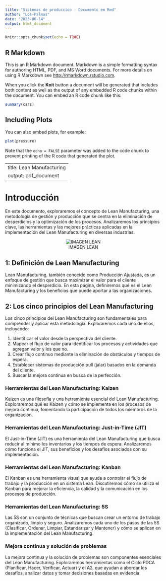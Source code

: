 ---
title: "Sistemas de produccion - Documento en Rmd"
author: "Los-Palmas"
date: "2023-06-14"
output: html_document
---

```{r setup, include=FALSE}
knitr::opts_chunk$set(echo = TRUE)
```

## R Markdown

This is an R Markdown document. Markdown is a simple formatting syntax for authoring HTML, PDF, and MS Word documents. For more details on using R Markdown see <http://rmarkdown.rstudio.com>.

When you click the **Knit** button a document will be generated that includes both content as well as the output of any embedded R code chunks within the document. You can embed an R code chunk like this:

```{r cars}
summary(cars)
```

## Including Plots

You can also embed plots, for example:

```{r pressure, echo=FALSE}
plot(pressure)
```

Note that the `echo = FALSE` parameter was added to the code chunk to prevent printing of the R code that generated the plot.




---
title: Lean Manufacturing
output: pdf_document
---

# Introducción

En este documento, exploraremos el concepto de Lean Manufacturing, una metodología de gestión y producción que se centra en la eliminación de desperdicios y la optimización de los procesos. Analizaremos los principios clave, las herramientas y las mejores prácticas aplicadas en la implementación del Lean Manufacturing en diversas industrias.

<center>![IMAGEN LEAN](C:\FACULTAD\TyHM I y II\TyHM I\MODULO 1 - Producción de textos e hipertextos, CV\M1 20230614\Sistemas de producción - Documento en Rmd\LEAN 1.jfif)</center>


## 1: Definición de Lean Manufacturing

Lean Manufacturing, también conocido como Producción Ajustada, es un enfoque de gestión que busca maximizar el valor para el cliente minimizando el desperdicio. En esta página, definiremos qué es el Lean Manufacturing y los beneficios que puede aportar a las organizaciones.

## 2: Los cinco principios del Lean Manufacturing

Los cinco principios del Lean Manufacturing son fundamentales para comprender y aplicar esta metodología. Exploraremos cada uno de ellos, incluyendo:

1. Identificar el valor desde la perspectiva del cliente.
2. Mapear el flujo de valor para identificar los procesos y actividades que agregan valor y los que no.
3. Crear flujo continuo mediante la eliminación de obstáculos y tiempos de espera.
4. Establecer sistemas de producción pull (jalar) basados en la demanda del cliente.
5. Buscar la mejora continua en busca de la perfección.

### Herramientas del Lean Manufacturing: Kaizen

Kaizen es una filosofía y una herramienta esencial del Lean Manufacturing. Exploraremos qué es Kaizen y cómo se implementa en los procesos de mejora continua, fomentando la participación de todos los miembros de la organización.

### Herramientas del Lean Manufacturing: Just-in-Time (JIT)

El Just-in-Time (JIT) es una herramienta del Lean Manufacturing que busca reducir al mínimo los inventarios y los tiempos de espera. Analizaremos cómo funciona el JIT, sus beneficios y los desafíos asociados con su implementación.

### Herramientas del Lean Manufacturing: Kanban

El Kanban es una herramienta visual que ayuda a controlar el flujo de trabajo y la producción en un sistema Lean. Discutiremos cómo se utiliza el Kanban para mejorar la eficiencia, la calidad y la comunicación en los procesos de producción.

### Herramientas del Lean Manufacturing: 5S

Las 5S son un conjunto de técnicas que buscan crear un entorno de trabajo organizado, limpio y seguro. Analizaremos cada uno de los pasos de las 5S (Clasificar, Ordenar, Limpiar, Estandarizar y Mantener) y cómo se aplican en la implementación del Lean Manufacturing.

### Mejora continua y solución de problemas

La mejora continua y la solución de problemas son componentes esenciales del Lean Manufacturing. Exploraremos herramientas como el Ciclo PDCA (Planificar, Hacer, Verificar, Actuar) y el A3, que ayudan a abordar los desafíos, analizar datos y tomar decisiones basadas en evidencia.

